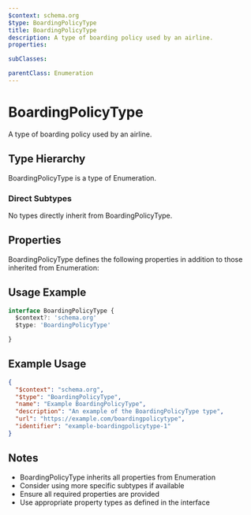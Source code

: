 ```yaml
---
$context: schema.org
$type: BoardingPolicyType
title: BoardingPolicyType
description: A type of boarding policy used by an airline.
properties:

subClasses:

parentClass: Enumeration
---
```


# BoardingPolicyType

A type of boarding policy used by an airline.

## Type Hierarchy

BoardingPolicyType is a type of Enumeration.

### Direct Subtypes

No types directly inherit from BoardingPolicyType.

## Properties

BoardingPolicyType defines the following properties in addition to those inherited from Enumeration:



## Usage Example

```typescript
interface BoardingPolicyType {
  $context?: 'schema.org'
  $type: 'BoardingPolicyType'

}
```

## Example Usage

```json
{
  "$context": "schema.org",
  "$type": "BoardingPolicyType",
  "name": "Example BoardingPolicyType",
  "description": "An example of the BoardingPolicyType type",
  "url": "https://example.com/boardingpolicytype",
  "identifier": "example-boardingpolicytype-1"
}
```

## Notes

- BoardingPolicyType inherits all properties from Enumeration
- Consider using more specific subtypes if available
- Ensure all required properties are provided
- Use appropriate property types as defined in the interface
